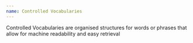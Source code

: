 ```yaml
---
name: Controlled Vocabularies
---
```

Controlled Vocabularies are organised structures for words or phrases that allow for machine readability and easy retrieval